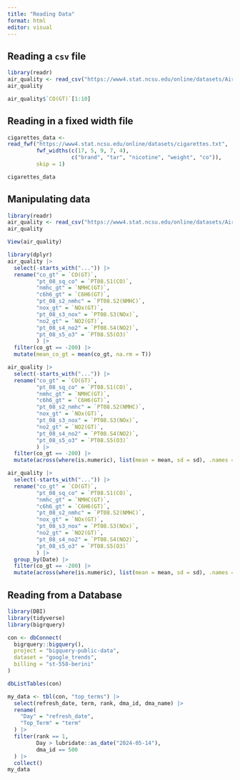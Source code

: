 ```yaml
---
title: "Reading Data"
format: html
editor: visual
---
```


## Reading a `csv` file

```r
library(readr)
air_quality <- read_csv("https://www4.stat.ncsu.edu/online/datasets/AirQuality.csv")
air_quality
```

```r
air_quality$`CO(GT)`[1:10]
```

## Reading in a fixed width file

```r
cigarettes_data <-
read_fwf("https://www4.stat.ncsu.edu/online/datasets/cigarettes.txt",
         fwf_widths(c(17, 5, 9, 7, 4),
                    c("brand", "tar", "nicotine", "weight", "co")),
         skip = 1)

cigarettes_data
```

## Manipulating data

```r
library(readr)
air_quality <- read_csv("https://www4.stat.ncsu.edu/online/datasets/AirQuality.csv")
air_quality
```

```r
View(air_quality)
```

```r
library(dplyr)
air_quality |>
  select(-starts_with("...")) |>
  rename("co_gt" = `CO(GT)`,
         "pt_08_sq_co" = `PT08.S1(CO)`,
         "nmhc_gt" = `NMHC(GT)`,
         "c6h6_gt" = `C6H6(GT)`,
         "pt_08_s2_nmhc" = `PT08.S2(NMHC)`,
         "nox_gt" = `NOx(GT)`,
         "pt_08_s3_nox" = `PT08.S3(NOx)`,
         "no2_gt" = `NO2(GT)`,      
         "pt_08_s4_no2" = `PT08.S4(NO2)`,
         "pt_08_s5_o3" = `PT08.S5(O3)`
         ) |>
  filter(co_gt == -200) |>
  mutate(mean_co_gt = mean(co_gt, na.rm = T))
```

```r
air_quality |>
  select(-starts_with("...")) |>
  rename("co_gt" = `CO(GT)`,
         "pt_08_sq_co" = `PT08.S1(CO)`,
         "nmhc_gt" = `NMHC(GT)`,
         "c6h6_gt" = `C6H6(GT)`,
         "pt_08_s2_nmhc" = `PT08.S2(NMHC)`,
         "nox_gt" = `NOx(GT)`,
         "pt_08_s3_nox" = `PT08.S3(NOx)`,
         "no2_gt" = `NO2(GT)`,      
         "pt_08_s4_no2" = `PT08.S4(NO2)`,
         "pt_08_s5_o3" = `PT08.S5(O3)`
         ) |>
  filter(co_gt == -200) |>
  mutate(across(where(is.numeric), list(mean = mean, sd = sd), .names = "{.col}_{.fn}"))
```

```r
air_quality |>
  select(-starts_with("...")) |>
  rename("co_gt" = `CO(GT)`,
         "pt_08_sq_co" = `PT08.S1(CO)`,
         "nmhc_gt" = `NMHC(GT)`,
         "c6h6_gt" = `C6H6(GT)`,
         "pt_08_s2_nmhc" = `PT08.S2(NMHC)`,
         "nox_gt" = `NOx(GT)`,
         "pt_08_s3_nox" = `PT08.S3(NOx)`,
         "no2_gt" = `NO2(GT)`,      
         "pt_08_s4_no2" = `PT08.S4(NO2)`,
         "pt_08_s5_o3" = `PT08.S5(O3)`
         ) |>
  group_by(Date) |>
  filter(co_gt == -200) |>
  mutate(across(where(is.numeric), list(mean = mean, sd = sd), .names = "{.col}_{.fn}"))
```

## Reading from a Database

```r
library(DBI)
library(tidyverse)
library(bigrquery)
```

```r
con <- dbConnect(
  bigrquery::bigquery(),
  project = "bigquery-public-data",
  dataset = "google_trends",
  billing = "st-558-berini"
)
```

```r
dbListTables(con)
```

```r
my_data <- tbl(con, "top_terms") |>
  select(refresh_date, term, rank, dma_id, dma_name) |>
  rename(
    "Day" = "refresh_date",
    "Top_Term" = "term"
  ) |>
  filter(rank == 1,
         Day > lubridate::as_date("2024-05-14"),
         dma_id == 500
  ) |>
  collect()
my_data
```
